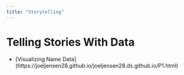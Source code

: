```yaml
---
title: "Storytelling"
---
```


# Telling Stories With Data

- [Visualizing Name Data] (https://joeljensen28.github.io/joeljensen28.ds.github.io/P1.html)